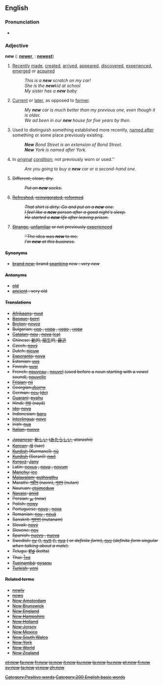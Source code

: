==English==

{{rank|three|put|once|167|new|years|always|another}}

===Pronunciation===
*{{audio|en-us-new.ogg|Audio (US)}}
{{rfp}}

===Adjective===
'''new'''  ({{compar}}: '''[[newer]]''', {{superl}}: '''[[newest]]''')
# [[recently|Recently]] [[made]], [[created]], [[arrived]], [[appeared]], [[discovered]], [[experienced]], [[emerged]] or [[acquired]]
#: ''This is a '''new''' scratch on my car!''
#: ''She is the '''new '''kid at school''
#: ''My sister has a '''new''' baby''
# [[current|Current]] or [[later]], as opposed to [[former]].
#: ''My '''new''' car is much better than my previous one, even though it is older.''
#: ''We ad been in our '''new''' house for five years by then.''
# Used to distinguish something established more recently, [[named after]] something or some place previously existing.
#: '''''New''' Bond Street is an extension of Bond Street.''
#: '''''New''' York is named after York.''
# In [[original]] [[condition]]; not previously worn or used.''
#: ''Are you going to buy a '''new''' car or a second-hand one.''
#<strike> Different; clean; dry.
#:<strike> ''Put on '''new''' socks.''
# [[refresh|Refreshed]], [[reinvigorat]]ed, [[reform]]ed
#: ''That shirt is dirty. Go and put on a '''new''' one.''
#: ''I feel like a '''new''' person after a good night's sleep.''
#: ''He started a '''new''' life after leaving prison.''
# [[strange|Strange]], [[unfamiliar]] or not previously [[experience]]d
#: ''The idea was '''new''' to me.
#: ''I'm '''new''' at this business.''

====Synonyms====
*[[brand new]]; brand [[spanking]] new : ''very new''

====Antonyms====
*[[old]]
*[[ancient]] : very old

====Translations====
{{checktrans}}
{{top}}
*[[Afrikaans]]: [[nuut]]
*[[Basque]]: [[berri]]
*[[Breton]]: [[nevez]]
*Bulgarian: [[нов]] {{m}}, [[нова]] {{f}}, [[ново]] {{n}}, [[нови]] {{p}}
*[[Catalan]]: [[nou]] {{m}}, [[nova]] {{f}} [[:ca:nou|(ca)]]
*Chinese: [[新]]的, [[陌生]]的, [[最近]]
*Czech: [[nový]]
*Dutch: [[nieuw]]
*[[Esperanto]]: [[nova]]
*Estonian: [[uus]]
*Finnish: [[uusi]]
*French: [[nouveau]] {{m}}, [[nouvel]] {{m}} (used before a noun starting with a vowel sound), [[nouvelle]] {{f}}
*[[Frisian]]: [[nij]]
*Georgian:[[:ka:ახალი|ახალი]]
*German: [[neu]] [[:de:neu|(de)]]
*[[Guarani]]: [[pyahu]]
*Hindi: [[नया]] (nayā)
*[[Ido]]: [[nova]]
*Indonesian: [[baru]]
*[[Interlingua]]: [[nove]]
*Irish: [[nua]]
*[[Italian]]: [[nuovo]]
{{mid}}
*[[Japanese]]: [[新しい]] ([[あたらしい]], atarashii)
*[[Korean]]: [[새]] (sae)
*[[Kurdish]] (Kurmancî): [[nû]]
*[[Kurdish]] (Soranî): [[nwê]]
*[[Kyrgyz]]: [[Jany]]
*Latin: [[novus]] {{m}}, [[nova]] {{f}}, [[novum]] {{n}}
*[[Manchu]]: [[ice]]
*[[Malayalam]]: [[puthiyathu]]
*Marathi: [[नवीन]] (navin), [[नुतन]] (nutan)
*Nauruan: [[etsimeduw]]
*[[Navajo]]: [[ániid]]
*Persian: [[نو]] (now)
*Polish: [[nowy]] {{m}}
*Portuguese: [[novo]] {{m}}, [[nova]] {{f}}
*Romanian: [[nou]] {{m}}, [[nouă]] {{f}}
*Sanskrit: [[नुतनम्]] (nutanam)
*Slovak: [[nový]]
*Slovene: [[nov]]
*Spanish: [[nuevo]] {{m}}, [[nueva]] {{f}}
*Swedish: [[ny]] ({{c}}), [[nytt]] ({{n}}), [[nya]] ({{p}} or ''definite form''), [[nye]] (''definite form singular when talking about a male'').
*Telugu: [[కొత్త]] (kotta) 
*Thai: [[ใหม่]]
*[[Tupinambá]]: [[pysasu]]
*[[Turkish]]: [[yeni]]
{{bottom}}

====Related terms====
*[[newly]]
*[[news]]
*[[New Amsterdam]]
*[[New Brunswick]]
*[[New England]]
*[[New Hampshire]]
*[[New Holland]]
*[[New Jersey]]
*[[New Mexico]]
*[[New South Wales]]
*[[New York]]
*[[New World]]
*[[New Zealand]]

[[Category:Positive words]]
[[Category:200 English basic words]]

[[et:new]]
[[fa:new]]
[[fr:new]]
[[io:new]]
[[it:new]]
[[ku:new]]
[[la:new]]
[[hu:new]]
[[pt:new]]
[[fi:new]]
[[sv:new]]
[[ta:new]]
[[vi:new]]
[[zh:new]]